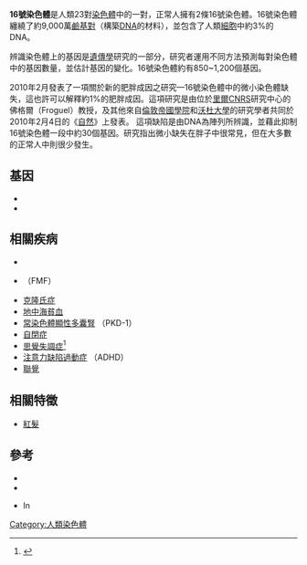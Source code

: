 {{染色體
|名称=16號染色體
|染色體圖=Chromosome 16.svg
|标题=16號染色體
|物種=''Homo sapiens''
|類型=[[體染色體|體染色體]]
|基因數量=1,535
}}
'''16號染色體'''是人類23對[[染色體|染色體]]中的一對，正常人擁有2條16號染色體。16號染色體纏繞了約9,000萬[[鹼基對|鹼基對]]（構築[[DNA|DNA]]的材料），並包含了人類[[細胞|細胞]]中約3%的DNA。

辨識染色體上的基因是[[遺傳學|遺傳學]]研究的一部分，研究者運用不同方法預測每對染色體中的基因數量，並估計基因的變化。16號染色體約有850~1,200個基因。

2010年2月發表了一項關於新的肥胖成因之研究—16號染色體中的微小染色體缺失，這也許可以解釋約1%的肥胖成因。這項研究是由位於[[里爾|里爾]][[CNRS|CNRS]]研究中心的佛格爾（Froguel）教授，及其他來自[[倫敦帝國學院|倫敦帝國學院]]和[[沃杜大學|沃杜大學]]的研究學者共同於2010年2月4日的《[[自然_(期刊)|自然]]》上發表。
這項缺陷是由DNA為陣列所辨識，並藉此抑制16號染色體一段中約30個基因。研究指出微小缺失在胖子中很常見，但在大多數的正常人中則很少發生。

==基因==
* {{link-en|ARMC5}}
* {{link-en|ABCC11}}

==相關疾病==
*{{link-en|16-三體症候群|Trisomy 16}}
*{{link-en|家族性地中海熱|familial Mediterranean fever}} （FMF）
*[[克隆氏症|克隆氏症]]
*[[地中海貧血|地中海貧血]]
*[[常染色體顯性多囊腎|常染色體顯性多囊腎]] （PKD-1）
*[[自閉症|自閉症]]
*[[思覺失調症|思覺失調症]]<ref>{{cite journal |author=McCarthy SE, Makarov V, Kirov G, Addington AM, McClellan J, Yoon S, Perkins DO, Dickel DE, Kusenda M, Krastoshevsky O, Krause V, Kumar RA, Grozeva D, Malhotra D, Walsh T, Zackai EH, Kaplan P, Ganesh J, Krantz ID, Spinner NB, Roccanova P, Bhandari A, Pavon K, Lakshmi B, Leotta A, Kendall J, Lee YH, Vacic V, Gary S, Iakoucheva LM, Crow TJ, Christian SL, Lieberman JA, Stroup TS, Lehtimäki T, Puura K, Haldeman-Englert C, Pearl J, Goodell M, Willour VL, Derosse P, Steele J, Kassem L, Wolff J, Chitkara N, McMahon FJ, Malhotra AK, Potash JB, Schulze TG, Nöthen MM, Cichon S, Rietschel M, Leibenluft E, Kustanovich V, Lajonchere CM, Sutcliffe JS, Skuse D, Gill M, Gallagher L, Mendell NR, Craddock N, Owen MJ, O'Donovan MC, Shaikh TH, Susser E, Delisi LE, Sullivan PF, Deutsch CK, Rapoport J, Levy DL, King MC, Sebat J |title=Microduplications of 16p11.2 are associated with schizophrenia |journal=Nat. Genet. |volume=41 |issue=11 |pages=1223–7 |date=November 2009 |pmid=19855392 |pmc=2951180 |doi=10.1038/ng.474 }}</ref>
*[[注意力缺陷過動症|注意力缺陷過動症]] （ADHD）
*[[聯覺|聯覺]]

==相關特徵==
*[[紅髮|紅髮]]

==參考==
{{reflist}}
{{refbegin}}
* {{cite journal | author=Gilbert F | title=Disease genes and chromosomes: disease maps of the human genome. Chromosome 16 | journal=Genet Test | year=1999 | pages=243–54 | volume=3 | issue=2  | pmid=10464676}}
* {{cite journal | author=Martin J | title=The sequence and analysis of duplication-rich human chromosome 16 | journal=Nature | year=2004 | pages=988–94 | volume=432 | issue=7020  | pmid=15616553 | doi=10.1038/nature03187 |name-list-format=vanc | display-authors=1 | last2=Han | first2=Cliff | last3=Gordon | first3=Laurie A. | last4=Terry | first4=Astrid | last5=Prabhakar | first5=Shyam | last6=She | first6=Xinwei | last7=Xie | first7=Gary | last8=Hellsten | first8=Uffe | last9=Chan | first9=Yee Man}}
* {{cite book |first=David T |last=Miller |first2=Ramzi |last2=Nasir |first3=Magdi M |last3=Sobeih |first4=Yiping |last4=Shen |first5=Bai-Lin |last5=Wu |first6=Ellen |last6=Hanson |date=2011-10-27 |title=16p11.2 Microdeletion |pmid=20301775 |id=NBK11167 |url=http://www.ncbi.nlm.nih.gov/books/NBK11167/ |access-date=2015-08-02 |archive-date=2020-10-22 |archive-url=https://web.archive.org/web/20201022014633/https://www.ncbi.nlm.nih.gov/books/NBK11167/ |dead-url=no }} In {{cite book |editor=Pagon RA, Bird TD, Dolan CR |title=GeneReviews™ [Internet] |year=1993 |publisher=University of Washington, Seattle |location=Seattle WA |url=http://www.ncbi.nlm.nih.gov/books/n/gene/TOC/ |display-editors=etal |access-date=2015-08-02 |archive-date=2020-03-28 |archive-url=https://web.archive.org/web/20200328003322/http://www.ncbi.nlm.nih.gov/books/n/gene/TOC/ |dead-url=no }}
{{refend}}
{{Commons category|Human chromosome 16}}

{{人类基因组}}

[[Category:人類染色體|Category:人類染色體]]